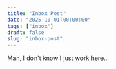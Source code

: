 ```yaml
---
title: "Inbox Post"
date: "2025-10-01T00:00:00"
tags: ["inbox"]
draft: false
slug: "inbox-post"
---
```



<InboxSubmission
    text=
    "Have you seen her? This girl stole Tux from me!! Also tell The Conductor I am not doing another round of inspection. The boiler room is perfectly hot as it is!"
    submissionImg={SubmissionImg}
    username="The Engineer"
    userUrl="https://bsky.app/profile/queenaccila.bsky.social"
    userIcon={IconImg}
/>

<InboxSubmission
    text="Why is The Engineer such an arrogant nuisance?"
/>

Man, I don't know I just work here...